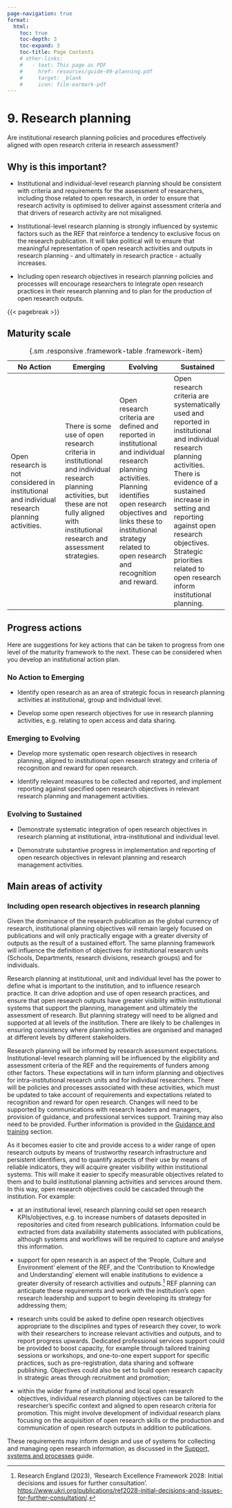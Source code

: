```yaml
---
page-navigation: true
format:
  html:
    toc: true
    toc-depth: 3
    toc-expand: 3
    toc-title: Page Contents
    # other-links:
    #   - text: This page as PDF
    #     href: resources/guide-09-planning.pdf
    #     target: _blank
    #     icon: file-earmark-pdf
---
```


<base href="https://recognition.ukrn-openresearch.ac.uk">

# 9. Research planning

```{=html}
<a href="resources/guide-09-planning.pdf"
   class="pdf-download" target="_blank"></a>
```

::: {.callout .feature}
Are institutional research planning policies and procedures effectively aligned with open research criteria in research assessment? 
:::

## Why is this important? 

- Institutional and individual-level research planning should be consistent with criteria and requirements for the assessment of researchers, including those related to open research, in order to ensure that research activity is optimised to deliver against assessment criteria and that drivers of research activity are not misaligned. 

- Institutional-level research planning is strongly influenced by systemic factors such as the REF that reinforce a tendency to exclusive focus on the research publication. It will take political will to ensure that meaningful representation of open research activities and outputs in research planning - and ultimately in research practice - actually increases. 

- Including open research objectives in research planning policies and processes will encourage researchers to integrate open research practices in their research planning and to plan for the production of open research outputs.  

{{< pagebreak >}}

## Maturity scale 

| No Action | Emerging | Evolving | Sustained |
|---------|---------|---------|---------|
| Open research is not considered in institutional and individual research planning activities. | There is some use of open research criteria in institutional and individual research planning activities, but these are not fully aligned with institutional research and assessment strategies. | Open research criteria are defined and reported in institutional and individual research planning activities. Planning identifies open research objectives and links these to institutional strategy related to open research and recognition and reward. | Open research criteria are systematically used and reported in institutional and individual research planning activities. There is evidence of a sustained increase in setting and reporting against open research objectives. Strategic priorities related to open research inform institutional planning. |

: {.sm .responsive .framework-table .framework-item}


## Progress actions 

Here are suggestions for key actions that can be taken to progress from one level of the maturity framework to the next. These can be considered when you develop an institutional action plan.  

### No Action to Emerging 

- Identify open research as an area of strategic focus in research planning activities at institutional, group and individual level. 

- Develop some open research objectives for use in research planning activities, e.g. relating to open access and data sharing. 

### Emerging to Evolving 

- Develop more systematic open research objectives in research planning, aligned to institutional open research strategy and criteria of recognition and reward for open research. 

- Identify relevant measures to be collected and reported, and implement reporting against specified open research objectives in relevant research planning and management activities. 

### Evolving to Sustained 

- Demonstrate systematic integration of open research objectives in research planning at institutional, intra-institutional and individual level. 

- Demonstrate substantive progress in implementation and reporting of open research objectives in relevant planning and research management activities. 

## Main areas of activity 

### Including open research objectives in research planning  

Given the dominance of the research publication as the global currency of research, institutional planning objectives will remain largely focused on publications and will only practically engage with a greater diversity of outputs as the result of a sustained effort. The same planning framework will influence the definition of objectives for institutional research units (Schools, Departments, research divisions, research groups) and for individuals. 

Research planning at institutional, unit and individual level has the power to define what is important to the institution, and to influence research practice. It can drive adoption and use of open research practices, and ensure that open research outputs have greater visibility within institutional systems that support the planning, management and ultimately the assessment of research. But planning strategy will need to be aligned and supported at all levels of the institution. There are likely to be challenges in ensuring consistency where planning activities are organised and managed at different levels by different stakeholders. 

Research planning will be informed by research assessment expectations. Institutional-level research planning will be influenced by the eligibility and assessment criteria of the REF and the requirements of funders among other factors. These expectations will in turn inform planning and objectives for intra-institutional research units and for individual researchers. There will be policies and processes associated with these activities, which must be updated to take account of requirements and expectations related to recognition and reward for open research. Changes will need to be supported by communications with research leaders and managers, provision of guidance, and professional services support. Training may also need to be provided. Further information is provided in the [Guidance and training](https://recognition.ukrn-openresearch.ac.uk/guide-07-training.html) section. 

As it becomes easier to cite and provide access to a wider range of open research outputs by means of trustworthy research infrastructure and persistent identifiers, and to quantify aspects of their use by means of reliable indicators, they will acquire greater visibility within institutional systems. This will make it easier to specify measurable objectives related to them and to build institutional planning activities and services around them. In this way, open research objectives could be cascaded through the institution. For example:  

- at an institutional level, research planning could set open research KPIs/objectives, e.g. to increase numbers of datasets deposited in repositories and cited from research publications. Information could be extracted from data availability statements associated with publications, although systems and workflows will be required to capture and analyse this information.  

- support for open research is an aspect of the 'People, Culture and Environment' element of the REF, and the 'Contribution to Knowledge and Understanding' element will enable institutions to evidence a greater diversity of research activities and outputs.^[Research England (2023), 'Research Excellence Framework 2028: Initial decisions and issues for further consultation'. <https://www.ukri.org/publications/ref2028-initial-decisions-and-issues-for-further-consultation/>.] REF planning can anticipate these requirements and work with the institution's open research leadership and support to begin developing its strategy for addressing them; 

- research units could be asked to define open research objectives appropriate to the disciplines and types of research they cover, to work with their researchers to increase relevant activities and outputs, and to report progress upwards. Dedicated professional services support could be provided to boost capacity, for example through tailored training sessions or workshops, and one-to-one expert support for specific practices, such as pre-registration, data sharing and software publishing. Objectives could also be set to build open research capacity in strategic areas through recruitment and promotion; 

- within the wider frame of institutional and local open research objectives, individual research planning objectives can be tailored to the researcher's specific context and aligned to open research criteria for promotion. This might involve development of individual research plans focusing on the acquisition of open research skills or the production and communication of open research outputs in addition to publications. 

These requirements may inform design and use of systems for collecting and managing open research information, as discussed in the [Support, systems and processes](https://recognition.ukrn-openresearch.ac.uk/guide-06-support.html) guide. 
